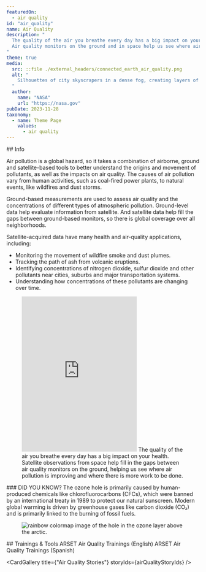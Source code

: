 ```yaml
---
featuredOn:
  - air quality
id: "air_quality"
name: Air Quality
description: "
  The quality of the air you breathe every day has a big impact on your health.
  Air quality monitors on the ground and in space help us see where air pollution is improving and where there is more work to be done.
"
theme: true
media:
  src: ::file ./external_headers/connected_earth_air_quality.png
  alt: "
    Silhouettes of city skyscrapers in a dense fog, creating layers of contours that fade into a white haze. The limited visibility gives the image a monochromatic and minimalist appearance, with the skyline barely distinguishable against the sky.
  "
  author:
    name: "NASA"
    url: "https://nasa.gov"
pubDate: 2023-11-28
taxonomy:
  - name: Theme Page
    values:
      - air quality
---
```




<Block type='wide'>
  <Prose>
  ## Info

  Air pollution is a global hazard, so it takes a combination of airborne, ground and satellite-based tools to better understand the origins and movement of pollutants, as well as the impacts on air quality.
  The causes of air pollution vary from human activities, such as coal-fired power plants, to natural events, like wildfires and dust storms.

  Ground-based measurements are used to assess air quality and the concentrations of different types of atmospheric pollution. 
  Ground-level data help evaluate information from satellite.
  And satellite data help fill the gaps between ground-based monitors, so there is global coverage over all neighborhoods.

  Satellite-acquired data have many health and air-quality applications, including:
  * Monitoring the movement of wildfire smoke and dust plumes.
  * Tracking the path of ash from volcanic eruptions.
  * Identifying concentrations of nitrogen dioxide, sulfur dioxide and other pollutants near cities, suburbs and major transportation systems.
  * Understanding how concentrations of these pollutants are changing over time.
  </Prose>
</Block>

<Block type="wide">
  <Figure>
    <Embed height="405" src="https://www.youtube.com/embed/ieaOIiPz0TA" title="Air Quality in DC" />
    <Caption
      attrAuthor='NASA'
      attrUrl='https://nasa.gov/'
    >
    The quality of the air you breathe every day has a big impact on your health.
    Satellite observations from space help fill in the gaps between air quality monitors on the ground, helping us see where air pollution is improving and where there is more work to be done.
    </Caption>
  </Figure>
</Block>

<Block>
    <Prose>
      ### DID YOU KNOW?
      The ozone hole is primarily caused by human-produced chemicals like chlorofluorocarbons (CFCs), which were banned by an international treaty in 1989 to protect our natural sunscreen. Modern global warming is driven by greenhouse gases like carbon dioxide (CO₂) and is primarily linked to the burning of fossil fuels. 
    </Prose> 
    <Figure>
      <Image
        src={new URL('./theme.AQ_.introduction_air_quality/air_quality_ozone_hole_200x200.png', import.meta.url).href}
        alt='rainbow colormap image of the hole in the ozone layer above the arctic.'
      />
    </Figure>
</Block>

<Block type='wide'>
  <Figure>
    <Carousel items={contentArray} />
  </Figure>
</Block>

<Block>
  <Prose>
    ## Trainings & Tools
    <Link to="https://appliedsciences.nasa.gov/what-we-do/capacity-building/arset/arset-air-quality-trainings">
      ARSET Air Quality Trainings (English)
    </Link>
    <Link to="https://appliedsciences.nasa.gov/what-we-do/capacity-building/arset/arset-air-quality-trainings?title=&languages=5">
      ARSET Air Quality Trainings (Spanish)
    </Link>
  </Prose>
</Block>

<CardGallery title={"Air Quality Stories"} storyIds={airQualityStoryIds} />
